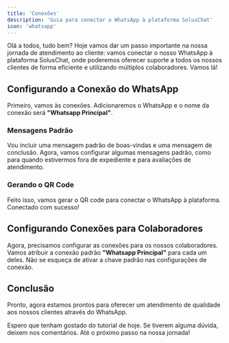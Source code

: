 ```yaml
---
title: 'Conexões'
description: 'Guia para conectar o WhatsApp à plataforma SolusChat'
icon: 'whatsapp'
---
```

Olá a todos, tudo bem? Hoje vamos dar um passo importante na nossa jornada de atendimento ao cliente: vamos conectar o nosso WhatsApp à plataforma SolusChat, onde poderemos oferecer suporte a todos os nossos clientes de forma eficiente e utilizando múltiplos colaboradores. Vamos lá!

## Configurando a Conexão do WhatsApp

Primeiro, vamos às conexões. Adicionaremos o WhatsApp e o nome da conexão será **"Whatsapp Principal"**.

### Mensagens Padrão

Vou incluir uma mensagem padrão de boas-vindas e uma mensagem de conclusão. Agora, vamos configurar algumas mensagens padrão, como para quando estivermos fora de expediente e para avaliações de atendimento.

### Gerando o QR Code

Feito isso, vamos gerar o QR code para conectar o WhatsApp à plataforma. Conectado com sucesso!

## Configurando Conexões para Colaboradores

Agora, precisamos configurar as conexões para os nossos colaboradores. Vamos atribuir a conexão padrão **"Whatsapp Principal"** para cada um deles. Não se esqueça de ativar a chave padrão nas configurações de conexão.

## Conclusão

Pronto, agora estamos prontos para oferecer um atendimento de qualidade aos nossos clientes através do WhatsApp.

Espero que tenham gostado do tutorial de hoje. Se tiverem alguma dúvida, deixem nos comentários. Até o próximo passo na nossa jornada!
